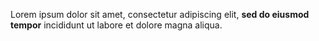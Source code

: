 Lorem ipsum dolor sit amet, consectetur adipiscing elit, **sed do eiusmod tempor** incididunt ut labore et dolore magna aliqua.
